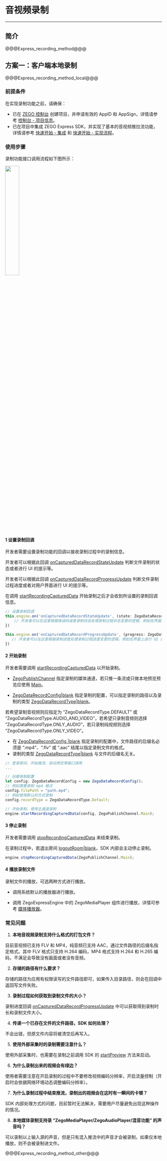 # 音视频录制

- - -

## 简介

@@@Express_recording_method@@@

## 方案一：客户端本地录制

@@@Express_recording_method_local@@@

### 前提条件

在实现录制功能之前，请确保：

- 已在 [ZEGO 控制台](https://console.zego.im) 创建项目，并申请有效的 AppID 和 AppSign，详情请参考 [控制台 - 项目信息](https://doc-zh.zego.im/article/12107)。
- 已在项目中集成 ZEGO Express SDK，并实现了基本的音视频推拉流功能，详情请参考 [快速开始 - 集成](!Integration/SDK_Integration) 和 [快速开始 - 实现流程](!Integration/Solution_Implementation)。


### 使用步骤

录制功能接口调用流程如下图所示：

<img src="/Pics/Android/ExpressSDK/record/HarmonyOS-voicerecord.png" width=30%>

#### 1 设置录制回调

开发者需要设置录制功能的回调以接收录制过程中的录制信息。

开发者可以根据此回调 [onCapturedDataRecordStateUpdate](/unique-api/express-video-sdkhttps://doc-zh.zego.im/article/ets_ohos/interfaces/_zegoexpresseventhandler_.zegoeventlistener.html#oncaptureddatarecordstateupdate) 判断文件录制的状态或者进行 UI 的提示等。

开发者可以根据此回调 [onCapturedDataRecordProgressUpdate](/unique-api/express-video-sdkhttps://doc-zh.zego.im/article/ets_ohos/interfaces/_zegoexpresseventhandler_.zegoeventlistener.html#oncaptureddatarecordprogressupdate) 判断文件录制过程进度或者对用户界面进行 UI 的提示等。


<div class = 'mk-warning'>

在调用 [startRecordingCapturedData](/unique-api/express-video-sdkhttps://doc-zh.zego.im/article/ets_ohos/classes/_zegoexpressengine_.zegoexpressengine.html#startrecordingcaptureddata) 开始录制之后才会收到所设置的录制回调信息。
</div>

```ts
// 设置录制回调
this.engine.on('onCapturedDataRecordStateUpdate', (state: ZegoDataRecordState, errorCode: number, config: ZegoDataRecordConfig, channel: ZegoPublishChannel) => {
    // 开发者可以在这里根据错误码或者录制状态处理录制过程状态变更的逻辑，例如在界面上进行 UI 的提示等                   
})

this.engine.on('onCapturedDataRecordProgressUpdate', (progress: ZegoDataRecordProgress, config: ZegoDataRecordConfig, channel: ZegoPublishChannel) => {
   // 开发者可以在这里根据录制进度处理录制过程进度变更的逻辑，例如在界面上进行 UI 的提示等                     
})

```

#### 2 开始录制

开发者需要调用 [startRecordingCapturedData](/unique-api/express-video-sdkhttps://doc-zh.zego.im/article/ets_ohos/classes/_zegoexpressengine_.zegoexpressengine.html#startrecordingcaptureddata) 以开始录制。

- [ZegoPublishChannel](/unique-api/express-video-sdkhttps://doc-zh.zego.im/article/ets_ohos/enums/_zegoexpressdefines_.zegopublishchannel.html) 指定录制的媒体通道，若只推一条流或只做本地预览预览应使用 [Main](/unique-api/express-video-sdkhttps://doc-zh.zego.im/article/ets_ohos/enums/_zegoexpressdefines_.zegopublishchannel.html#main)。  
  
- [ZegoDataRecordConfig\|blank](/unique-api/express-video-sdkhttps://doc-zh.zego.im/article/ets_ohos/classes/_zegoexpressdefines_.zegodatarecordconfig.html) 指定录制的配置，可以指定录制的路径以及录制的类型 [ZegoDataRecordType\|blank](/unique-api/express-video-sdkhttps://doc-zh.zego.im/article/ets_ohos/enums/_zegoexpressdefines_.zegodatarecordtype.html)。 
 
若希望录制音视频则应指定为 “ZegoDataRecordType.DEFAULT” 或 “ZegoDataRecordType.AUDIO_AND_VIDEO”，若希望只录制音频则选择 “ZegoDataRecordType.ONLY_AUDIO”，若只录制纯视频则选择 “ZegoDataRecordType.ONLY_VIDEO”。

<div class = 'mk-warning'>

- 在 [ZegoDataRecordConfig \|blank](/unique-api/express-video-sdkhttps://doc-zh.zego.im/article/ets_ohos/classes/_zegoexpressdefines_.zegodatarecordconfig.html) 指定录制的配置中，文件路径的后缀名必须是 “.mp4”、“.flv” 或 “.aac” 结尾以指定录制文件的格式。
- 录制的类型 [ZegoDataRecordType\|blank](/unique-api/express-video-sdkhttps://doc-zh.zego.im/article/ets_ohos/enums/_zegoexpressdefines_.zegodatarecordtype.html) 与文件的后缀名无关。
</div>

```ts
// 登录房间、开始推流、启动预览等接口调用
...

// 创建录制配置
let config: ZegoDataRecordConfig = new ZegoDataRecordConfig();
// 例如需要录制 mp4 格式
config.filePath = "path.mp4";
// 例如使用默认的方式录制
config.recordType = ZegoDataRecordType.Default;

// 开始录制，使用主通道录制
engine.startRecordingCapturedData(config, ZegoPublishChannel.Main);

```

#### 3 停止录制

开发者需要调用 [stopRecordingCapturedData](/unique-api/express-video-sdkhttps://doc-zh.zego.im/article/ets_ohos/classes/_zegoexpressengine_.zegoexpressengine.html#stoprecordingcaptureddata) 来结束录制。

<div class = 'mk-warning'>

在录制过程中，若退出房间 [logoutRoom\|blank](/unique-api/express-video-sdkhttps://doc-zh.zego.im/article/ets_ohos/classes/_zegoexpressengine_.zegoexpressengine.html#logoutroom)，SDK 内部会主动停止录制。
</div>


```ts
engine.stopRecordingCapturedData(ZegoPublishChannel.Main);
```

#### 4 播放录制文件

录制文件的播放，可选两种方式进行播放。

* 调用系统默认的播放器进行播放。

* 调用 ZegoExpressEngine 中的 ZegoMediaPlayer 组件进行播放，详情可参考 [媒体播放器](!Other_Functions/MediaPlayer)。


### 常见问题

1. **本地音视频录制支持什么格式的打包文件？**

  目前音视频已支持 FLV 和 MP4，纯音频已支持 AAC，通过文件路径的后缀名指定格式。其中 FLV 格式只支持 H.264 编码，MP4 格式支持 H.264 和 H.265 编码，不满足会导致没有画面或者没有音频。 

2. **存储的路径有什么要求？**

  存储的路径为应用有权限读写的文件路径即可，如果传入目录路径，则会在回调中返回写文件失败。

3. **录制过程如何获取到录制文件的大小？**

  录制进度回调 [onCapturedDataRecordProgressUpdate](/unique-api/express-video-sdkhttps://doc-zh.zego.im/article/ets_ohos/interfaces/_zegoexpresseventhandler_.zegoeventlistener.html#oncaptureddatarecordprogressupdate) 中可以获取得到录制时长和录制文件大小。

4. **传递一个已存在文件的文件路径，SDK 如何处理？**

  不会出错，但原文件内容将被清空后再写入。

5. **使用外部采集时的录制需要注意什么？**

  使用外部采集时，也需要在录制之前调用 SDK 的 [startPreview](/unique-api/express-video-sdkhttps://doc-zh.zego.im/article/ets_ohos/classes/_zegoexpressengine_.zegoexpressengine.html#startpreview) 方法来启动。

6. **为什么录制出来的视频会有绿边？**

  使用者需要注意在开启录制的过程中不要修改视频编码分辨率，开启流量控制（开启时会依据网络环境动态调整编码分辨率）。

7. **为什么录制过程中结束推流，录制出的视频会在这时有一瞬间的卡顿？**

  SDK 内部处理方式的问题，目前暂时无法解决，需要用户尽量避免出现这种操作的情况。

8. **本地媒体录制支持录 “ZegoMediaPlayer/ZegoAudioPlayer/混音功能” 的声音吗？**

  可以录制以上输入源的声音，但是只有混入推流中的声音才会被录制，如果仅本地播放，则不会被录制进文件。


@@@Express_recording_method_other@@@
